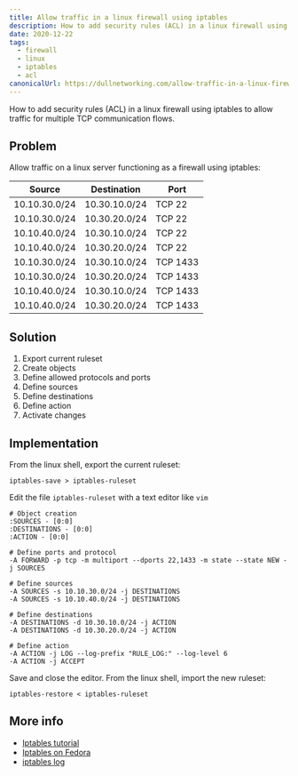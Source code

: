 ```yaml
---
title: Allow traffic in a linux firewall using iptables
description: How to add security rules (ACL) in a linux firewall using iptables to allow traffic for multiple TCP communication flows.
date: 2020-12-22
tags:
  - firewall
  - linux
  - iptables
  - acl
canonicalUrl: https://dullnetworking.com/allow-traffic-in-a-linux-firewall-using-iptables
---
```



How to add security rules (ACL) in a linux firewall using iptables to allow traffic for multiple TCP communication flows.

Problem
-------

Allow traffic on a linux server functioning as a firewall using iptables:

| Source        | Destination   | Port     |
| ------------- |:-------------:| -------- |
| 10.10.30.0/24 | 10.30.10.0/24 | TCP 22   |
| 10.10.30.0/24 | 10.30.20.0/24 | TCP 22   |
| 10.10.40.0/24 | 10.30.10.0/24 | TCP 22   |
| 10.10.40.0/24 | 10.30.20.0/24 | TCP 22   |
| 10.10.30.0/24 | 10.30.10.0/24 | TCP 1433 |
| 10.10.30.0/24 | 10.30.20.0/24 | TCP 1433 |
| 10.10.40.0/24 | 10.30.10.0/24 | TCP 1433 |
| 10.10.40.0/24 | 10.30.20.0/24 | TCP 1433 |

Solution
--------

1. Export current ruleset
2. Create objects
3. Define allowed protocols and ports
4. Define sources
5. Define destinations
6. Define action
7. Activate changes

Implementation
--------------

From the linux shell, export the current ruleset:

```
iptables-save > iptables-ruleset
```

Edit the file `iptables-ruleset` with a text editor like `vim`

```
# Object creation
:SOURCES - [0:0]
:DESTINATIONS - [0:0]
:ACTION - [0:0]

# Define ports and protocol
-A FORWARD -p tcp -m multiport --dports 22,1433 -m state --state NEW -j SOURCES

# Define sources
-A SOURCES -s 10.10.30.0/24 -j DESTINATIONS
-A SOURCES -s 10.10.40.0/24 -j DESTINATIONS

# Define destinations
-A DESTINATIONS -d 10.30.10.0/24 -j ACTION
-A DESTINATIONS -d 10.30.20.0/24 -j ACTION

# Define action
-A ACTION -j LOG --log-prefix "RULE_LOG:" --log-level 6
-A ACTION -j ACCEPT
```

Save and close the editor. From the linux shell, import the new ruleset: 

```
iptables-restore < iptables-ruleset
```

More info
---------

- [Iptables tutorial](https://www.hostinger.com/tutorials/iptables-tutorial)
- [Iptables on Fedora](https://fedoraproject.org/wiki/How_to_edit_iptables_rules)
- [iptables log](https://stackoverflow.com/questions/21771684/iptables-log-and-drop-in-one-rule)

<DisqusTemplate />